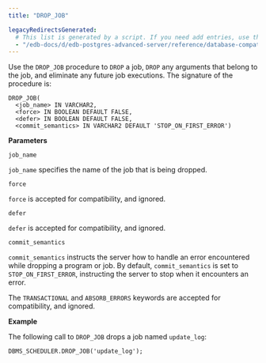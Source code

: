 ```yaml
---
title: "DROP_JOB"

legacyRedirectsGenerated:
  # This list is generated by a script. If you need add entries, use the `legacyRedirects` key.
  - "/edb-docs/d/edb-postgres-advanced-server/reference/database-compatibility-for-oracle-developers-built-in-package-guide/13/drop_job.html"
---
```


Use the `DROP_JOB` procedure to `DROP` a job, `DROP` any arguments that belong to the job, and eliminate any future job executions. The signature of the procedure is:

```text
DROP_JOB(
  <job_name> IN VARCHAR2,
  <force> IN BOOLEAN DEFAULT FALSE,
  <defer> IN BOOLEAN DEFAULT FALSE,
  <commit_semantics> IN VARCHAR2 DEFAULT 'STOP_ON_FIRST_ERROR')
```

**Parameters**

`job_name`

 `job_name` specifies the name of the job that is being dropped.

`force`

 `force` is accepted for compatibility, and ignored.

`defer`

 `defer` is accepted for compatibility, and ignored.

`commit_semantics`

 `commit_semantics` instructs the server how to handle an error encountered while dropping a program or job. By default, `commit_semantics` is set to `STOP_ON_FIRST_ERROR`, instructing the server to stop when it encounters an error.

 The `TRANSACTIONAL` and `ABSORB_ERRORS` keywords are accepted for compatibility, and ignored.

**Example**

The following call to `DROP_JOB` drops a job named `update_log`:

```text
DBMS_SCHEDULER.DROP_JOB('update_log');
```
